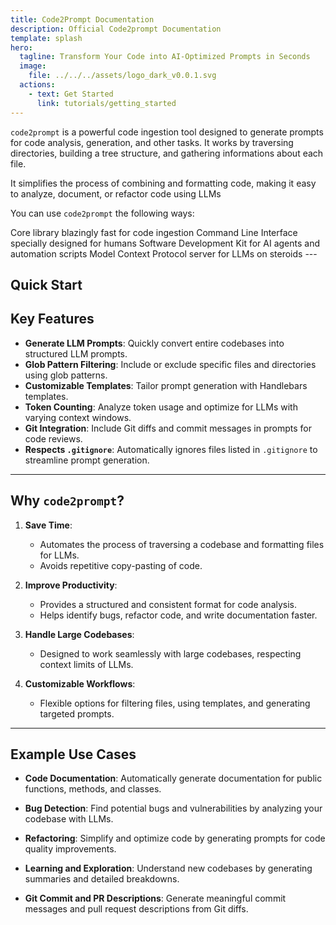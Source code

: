 ```yaml
---
title: Code2Prompt Documentation
description: Official Code2prompt Documentation
template: splash
hero:
  tagline: Transform Your Code into AI-Optimized Prompts in Seconds
  image:
    file: ../../../assets/logo_dark_v0.0.1.svg
  actions:
    - text: Get Started
      link: tutorials/getting_started
---
```



`code2prompt` is a powerful code ingestion tool designed to generate prompts for code analysis, generation, and other tasks. It works by traversing directories, building a tree structure, and gathering informations about each file.

It simplifies the process of combining and formatting code, making it easy to analyze, document, or refactor code using LLMs

You can use `code2prompt` the following ways:

<CardGrid >
  <Card title="Core" icon="seti:rust">
    Core library blazingly fast for code ingestion
  </Card>
  <Card title="CLI" icon="seti:powershell">
    Command Line Interface specially designed for humans
  </Card>
  <Card title="SDK" icon="seti:python">
    Software Development Kit for AI agents and automation scripts
  </Card>
  <Card title="MCP" icon="seti:folder">
    Model Context Protocol server for LLMs on steroids
  </Card>
</CardGrid>
---

## Quick Start

<LinkCard title="Getting Started 🚀" href="tutorials/getting_started" />
<LinkCard title="Installation 📥" href="how_to/install" />
<LinkCard title="Filters 🔍" href="tutorials/use_filter" />
<LinkCard title="Templates 📝" href="/tutorials/using_templates" />



## Key Features

- **Generate LLM Prompts**: Quickly convert entire codebases into structured LLM prompts.
- **Glob Pattern Filtering**: Include or exclude specific files and directories using glob patterns.
- **Customizable Templates**: Tailor prompt generation with Handlebars templates.
- **Token Counting**: Analyze token usage and optimize for LLMs with varying context windows.
- **Git Integration**: Include Git diffs and commit messages in prompts for code reviews.
- **Respects `.gitignore`**: Automatically ignores files listed in `.gitignore` to streamline prompt generation.

---

## Why `code2prompt`?

1. **Save Time**:
   - Automates the process of traversing a codebase and formatting files for LLMs.
   - Avoids repetitive copy-pasting of code.

2. **Improve Productivity**:
   - Provides a structured and consistent format for code analysis.
   - Helps identify bugs, refactor code, and write documentation faster.

3. **Handle Large Codebases**:
   - Designed to work seamlessly with large codebases, respecting context limits of LLMs.

4. **Customizable Workflows**:
   - Flexible options for filtering files, using templates, and generating targeted prompts.

---

## Example Use Cases

- **Code Documentation**:
  Automatically generate documentation for public functions, methods, and classes.

- **Bug Detection**:
  Find potential bugs and vulnerabilities by analyzing your codebase with LLMs.

- **Refactoring**:
  Simplify and optimize code by generating prompts for code quality improvements.

- **Learning and Exploration**:
  Understand new codebases by generating summaries and detailed breakdowns.

- **Git Commit and PR Descriptions**:
  Generate meaningful commit messages and pull request descriptions from Git diffs.
